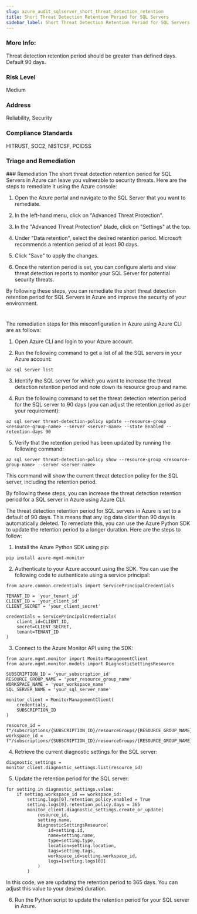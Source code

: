 ```yaml
---
slug: azure_audit_sqlserver_short_threat_detection_retention
title: Short Threat Detection Retention Period for SQL Servers
sidebar_label: Short Threat Detection Retention Period for SQL Servers
---
```


### More Info:

Threat detection retention period should be greater than defined days. Default 90 days.

### Risk Level

Medium

### Address

Reliability, Security

### Compliance Standards

HITRUST, SOC2, NISTCSF, PCIDSS

### Triage and Remediation
<Tabs>
<Tab title='Remediation'>
### Remediation
<AccordionGroup>
<Accordion title='Using Console' defaultOpen='true'>
The short threat detection retention period for SQL Servers in Azure can leave you vulnerable to security threats. Here are the steps to remediate it using the Azure console:

1. Open the Azure portal and navigate to the SQL Server that you want to remediate.

2. In the left-hand menu, click on "Advanced Threat Protection".

3. In the "Advanced Threat Protection" blade, click on "Settings" at the top.

4. Under "Data retention", select the desired retention period. Microsoft recommends a retention period of at least 90 days.

5. Click "Save" to apply the changes.

6. Once the retention period is set, you can configure alerts and view threat detection reports to monitor your SQL Server for potential security threats.

By following these steps, you can remediate the short threat detection retention period for SQL Servers in Azure and improve the security of your environment.

#
</Accordion>

<Accordion title='Using CLI'>
The remediation steps for this misconfiguration in Azure using Azure CLI are as follows:

1. Open Azure CLI and login to your Azure account.

2. Run the following command to get a list of all the SQL servers in your Azure account:

```
az sql server list
```

3. Identify the SQL server for which you want to increase the threat detection retention period and note down its resource group and name.

4. Run the following command to set the threat detection retention period for the SQL server to 90 days (you can adjust the retention period as per your requirement):

```
az sql server threat-detection-policy update --resource-group <resource-group-name> --server <server-name> --state Enabled --retention-days 90
```

5. Verify that the retention period has been updated by running the following command:

```
az sql server threat-detection-policy show --resource-group <resource-group-name> --server <server-name>
```

This command will show the current threat detection policy for the SQL server, including the retention period.

By following these steps, you can increase the threat detection retention period for a SQL server in Azure using Azure CLI.
</Accordion>

<Accordion title='Using Python'>
The threat detection retention period for SQL servers in Azure is set to a default of 90 days. This means that any log data older than 90 days is automatically deleted. To remediate this, you can use the Azure Python SDK to update the retention period to a longer duration. Here are the steps to follow:

1. Install the Azure Python SDK using pip: 

```
pip install azure-mgmt-monitor
```

2. Authenticate to your Azure account using the SDK. You can use the following code to authenticate using a service principal:

```
from azure.common.credentials import ServicePrincipalCredentials

TENANT_ID = 'your_tenant_id'
CLIENT_ID = 'your_client_id'
CLIENT_SECRET = 'your_client_secret'

credentials = ServicePrincipalCredentials(
    client_id=CLIENT_ID,
    secret=CLIENT_SECRET,
    tenant=TENANT_ID
)
```

3. Connect to the Azure Monitor API using the SDK:

```
from azure.mgmt.monitor import MonitorManagementClient
from azure.mgmt.monitor.models import DiagnosticSettingsResource

SUBSCRIPTION_ID = 'your_subscription_id'
RESOURCE_GROUP_NAME = 'your_resource_group_name'
WORKSPACE_NAME = 'your_workspace_name'
SQL_SERVER_NAME = 'your_sql_server_name'

monitor_client = MonitorManagementClient(
    credentials,
    SUBSCRIPTION_ID
)

resource_id = f"/subscriptions/{SUBSCRIPTION_ID}/resourceGroups/{RESOURCE_GROUP_NAME}/providers/Microsoft.Sql/servers/{SQL_SERVER_NAME}"
workspace_id = f"/subscriptions/{SUBSCRIPTION_ID}/resourceGroups/{RESOURCE_GROUP_NAME}/providers/Microsoft.OperationalInsights/workspaces/{WORKSPACE_NAME}"
```

4. Retrieve the current diagnostic settings for the SQL server:

```
diagnostic_settings = monitor_client.diagnostic_settings.list(resource_id)
```

5. Update the retention period for the SQL server:

```
for setting in diagnostic_settings.value:
    if setting.workspace_id == workspace_id:
        setting.logs[0].retention_policy.enabled = True
        setting.logs[0].retention_policy.days = 365
        monitor_client.diagnostic_settings.create_or_update(
            resource_id,
            setting.name,
            DiagnosticSettingsResource(
                id=setting.id,
                name=setting.name,
                type=setting.type,
                location=setting.location,
                tags=setting.tags,
                workspace_id=setting.workspace_id,
                logs=[setting.logs[0]]
            )
        )
```

In this code, we are updating the retention period to 365 days. You can adjust this value to your desired duration.

6. Run the Python script to update the retention period for your SQL server in Azure.
</Accordion>

</AccordionGroup>
</Tab>
</Tabs>

